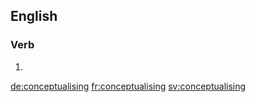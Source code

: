 ==English==

===Verb===
{{head|en|present participle}}

# {{present participle of|conceptualise|lang=en|nocat=1}}

[[de:conceptualising]]
[[fr:conceptualising]]
[[sv:conceptualising]]